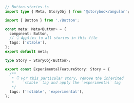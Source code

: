 ```ts
// Button.stories.ts
import type { Meta, StoryObj } from '@storybook/angular';

import { Button } from './Button';

const meta: Meta<Button> = {
  component: Button,
  // 👇 Applies to all stories in this file
  tags: ['stable'],
};
export default meta;

type Story = StoryObj<Button>;

export const ExperimentalFeatureStory: Story = {
  /**
   * 👇 For this particular story, remove the inherited
   *    `stable` tag and apply the `experimental` tag
   */
  tags: ['!stable', 'experimental'],
};
```
